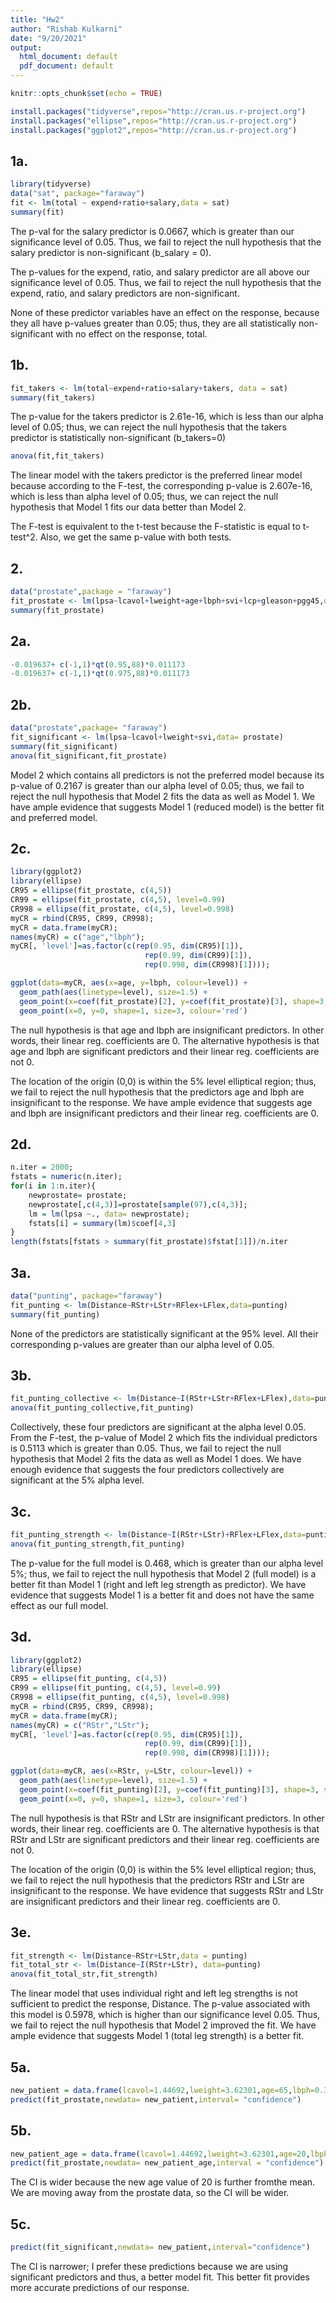 ```yaml
---
title: "Hw2"
author: "Rishab Kulkarni"
date: "9/20/2021"
output:
  html_document: default
  pdf_document: default
---
```


```r
knitr::opts_chunk$set(echo = TRUE)
```

```r
install.packages("tidyverse",repos="http://cran.us.r-project.org")
install.packages("ellipse",repos="http://cran.us.r-project.org")
install.packages("ggplot2",repos="http://cran.us.r-project.org")
```

## 1a.
```r
library(tidyverse)
data("sat", package="faraway")
fit <- lm(total ~ expend+ratio+salary,data = sat)
summary(fit)
```
The p-val for the salary predictor is 0.0667, which is greater than our
significance level of 0.05. Thus, we fail to reject the null hypothesis that
the salary predictor is non-significant (b_salary = 0).

The p-values for the expend, ratio, and salary predictor are all above our
significance level of 0.05. Thus, we fail to reject the null hypothesis that 
the expend, ratio, and salary predictors are non-significant.

None of these predictor variables have an effect on the response, because they
all have p-values greater than 0.05; thus, they are all statistically
non-significant with no effect on the response, total.

## 1b.
```r
fit_takers <- lm(total~expend+ratio+salary+takers, data = sat)
summary(fit_takers)
```
The p-value for the takers predictor is 2.61e-16, which is less than our alpha
level of 0.05; thus, we can reject the null hypothesis that the takers predictor
is statistically non-significant (b_takers=0)

```r
anova(fit,fit_takers)
```
The linear model with the takers predictor is the preferred linear model because
according to the F-test, the corresponding p-value is 2.607e-16, which is less
than alpha level of 0.05; thus, we can reject the null hypothesis that Model 1
fits our data better than Model 2.

The F-test is equivalent to the t-test because the F-statistic is equal to 
t-test^2. Also, we get the same p-value with both tests.

## 2.
```r
data("prostate",package = "faraway")
fit_prostate <- lm(lpsa~lcavol+lweight+age+lbph+svi+lcp+gleason+pgg45,data= prostate)
summary(fit_prostate)
```
## 2a.
```r
-0.019637+ c(-1,1)*qt(0.95,88)*0.011173
-0.019637+ c(-1,1)*qt(0.975,88)*0.011173
```

## 2b.
```r
data("prostate",package= "faraway")
fit_significant <- lm(lpsa~lcavol+lweight+svi,data= prostate)
summary(fit_significant)
anova(fit_significant,fit_prostate)
```
Model 2 which contains all predictors is not the preferred model because its 
p-value of 0.2167 is greater than our alpha level of 0.05; thus, we fail to
reject the null hypothesis that Model 2 fits the data as well as Model 1. We 
have ample evidence that suggests Model 1 (reduced model) is the better fit
and preferred model.

## 2c.
```r
library(ggplot2)
library(ellipse)
CR95 = ellipse(fit_prostate, c(4,5))
CR99 = ellipse(fit_prostate, c(4,5), level=0.99)
CR998 = ellipse(fit_prostate, c(4,5), level=0.998)
myCR = rbind(CR95, CR99, CR998);
myCR = data.frame(myCR); 
names(myCR) = c("age","lbph"); 
myCR[, 'level']=as.factor(c(rep(0.95, dim(CR95)[1]), 
                              rep(0.99, dim(CR99)[1]), 
                              rep(0.998, dim(CR998)[1])));

ggplot(data=myCR, aes(x=age, y=lbph, colour=level)) + 
  geom_path(aes(linetype=level), size=1.5) + 
  geom_point(x=coef(fit_prostate)[2], y=coef(fit_prostate)[3], shape=3, size=3, colour='red') + 
  geom_point(x=0, y=0, shape=1, size=3, colour='red') 

```
The null hypothesis is that age and lbph are insignificant predictors. In other
words, their linear reg. coefficients are 0. The alternative hypothesis is that
age and lbph are significant predictors and their linear reg. coefficients
are not 0.

The location of the origin (0,0) is within the 5% level elliptical region; thus,
we fail to reject the null hypothesis that the predictors age and lbph are
insignificant to the response. We have ample evidence that suggests age and lbph
are insignificant predictors and their linear reg. coefficients are 0.

## 2d.
```r
n.iter = 2000; 
fstats = numeric(n.iter);
for(i in 1:n.iter){
    newprostate= prostate;
    newprostate[,c(4,3)]=prostate[sample(97),c(4,3)];
    lm = lm(lpsa ~., data= newprostate);
    fstats[i] = summary(lm)$coef[4,3]
}
length(fstats[fstats > summary(fit_prostate)$fstat[1]])/n.iter
```

## 3a.
```r
data("punting", package="faraway")
fit_punting <- lm(Distance~RStr+LStr+RFlex+LFlex,data=punting)
summary(fit_punting)
```
None of the predictors are statistically significant at the 95% level. All
their corresponding p-values are greater than our alpha level of 0.05.

## 3b.
```r
fit_punting_collective <- lm(Distance~I(RStr+LStr+RFlex+LFlex),data=punting)
anova(fit_punting_collective,fit_punting)
```
Collectively, these four predictors are significant at the alpha level 0.05.
From the F-test, the p-value of Model 2 which fits the individual predictors
is 0.5113 which is greater than 0.05. Thus, we fail to reject the null
hypothesis that Model 2 fits the data as well as Model 1 does. We have enough
evidence that suggests the four predictors collectively are significant at
the 5% alpha level.

## 3c.
```r
fit_punting_strength <- lm(Distance~I(RStr+LStr)+RFlex+LFlex,data=punting)
anova(fit_punting_strength,fit_punting)
```
The p-value for the full model is 0.468, which is greater than our alpha level
5%; thus, we fail to reject the null hypothesis that Model 2 (full model) is a 
better fit than Model 1 (right and left leg strength as predictor). We have
evidence that suggests Model 1 is a better fit and does not have the same effect
as our full model.

## 3d.
```r
library(ggplot2)
library(ellipse)
CR95 = ellipse(fit_punting, c(4,5))
CR99 = ellipse(fit_punting, c(4,5), level=0.99)
CR998 = ellipse(fit_punting, c(4,5), level=0.998)
myCR = rbind(CR95, CR99, CR998);
myCR = data.frame(myCR); 
names(myCR) = c("RStr","LStr"); 
myCR[, 'level']=as.factor(c(rep(0.95, dim(CR95)[1]), 
                              rep(0.99, dim(CR99)[1]), 
                              rep(0.998, dim(CR998)[1])));

ggplot(data=myCR, aes(x=RStr, y=LStr, colour=level)) + 
  geom_path(aes(linetype=level), size=1.5) + 
  geom_point(x=coef(fit_punting)[2], y=coef(fit_punting)[3], shape=3, size=3, colour='red') + 
  geom_point(x=0, y=0, shape=1, size=3, colour='red') 
```
The null hypothesis is that RStr and LStr are insignificant predictors. In other
words, their linear reg. coefficients are 0. The alternative hypothesis is that
RStr and LStr are significant predictors and their linear reg. coefficients
are not 0.

The location of the origin (0,0) is within the 5% level elliptical region; thus,
we fail to reject the null hypothesis that the predictors RStr and LStr are
insignificant to the response. We have evidence that suggests RStr and LStr are
insignificant predictors and their linear reg. coefficients are 0.

## 3e.
```r
fit_strength <- lm(Distance~RStr+LStr,data = punting)
fit_total_str <- lm(Distance~I(RStr+LStr), data=punting)
anova(fit_total_str,fit_strength)
```
The linear model that uses individual right and left leg strengths is not
sufficient to predict the response, Distance. The p-value associated with this
model is 0.5978, which is higher than our significance level 0.05. Thus, we fail
to reject the null hypothesis that Model 2 improved the fit. We have ample
evidence that suggests Model 1 (total leg strength) is a better fit.

## 5a.
```r
new_patient = data.frame(lcavol=1.44692,lweight=3.62301,age=65,lbph=0.3001,svi=0,lcp=-0.79851,gleason=7,pgg45=15)
predict(fit_prostate,newdata= new_patient,interval= "confidence")
```

## 5b.
```r
new_patient_age = data.frame(lcavol=1.44692,lweight=3.62301,age=20,lbph=0.3001,svi=0,lcp=-0.79851,gleason=7,pgg45=15)
predict(fit_prostate,newdata= new_patient_age,interval = "confidence")
```
The CI is wider because the new age value of 20 is further fromthe mean. We are 
moving away from the prostate data, so the CI will be wider.

## 5c.
```r
predict(fit_significant,newdata= new_patient,interval="confidence")
```
The CI is narrower; I prefer these predictions because we are using significant
predictors and thus, a better model fit. This better fit provides more accurate
predictions of our response.
